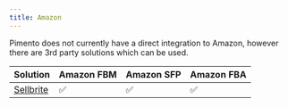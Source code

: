 ```yaml
---
title: Amazon
---
```


Pimento does not currently have a direct integration to Amazon, however there are 3rd party solutions which can be used.

| Solution                             | Amazon FBM | Amazon SFP | Amazon FBA |
| ------------------------------------ | ---------- | ---------- | ---------- |
| [Sellbrite](/integrations/sellbrite) | ✅         | ✅         | ✅         |
